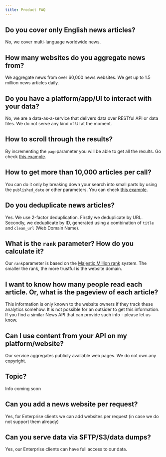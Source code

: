 ```yaml
---
title: Product FAQ
---
```


## Do you cover only English news articles?

No, we cover multi-language worldwide news.

## How many websites do you aggregate news from?

We aggregate news from over 60,000 news websites. We get up to 1.5 million news
articles daily.

## Do you have a platform/app/UI to interact with your data?

No, we are a data-as-a-service that delivers data over RESTful API or data
files. We do not serve any kind of UI at the moment.

## How to scroll through the results?

By incrementing the `page`parameter you will be able to get all the results. Go
check [this example](/v2/documentation/how-to/scroll-through-pages).

## How to get more than 10,000 articles per call?

You can do it only by breaking down your search into small parts by using the
`published_date` or other parameters. You can check
[this example](/v2/documentation/how-to/get-more-than-10000-articles).

## Do you deduplicate news articles?

Yes. We use 2-factor deduplication. Firstly we deduplicate by URL. Secondly, we
deduplicate by ID, generated using a combination of `title` and `clean_url` (Web
Domain Name).

## What is the `rank` parameter? How do you calculate it?

Our `rank`parameter is based on the
[Majestic Million rank](https://blog.majestic.com/welcome-to-majestic-million/)
system. The smaller the rank, the more trustful is the website domain.

## I want to know how many people read each article. Or, what is the pageview of each article?

This information is only known to the website owners if they track these
analytics somehow. It is not possible for an outsider to get this information.
If you find a similar News API that can provide such info - please let us know.

## Can I use content from your API on my platform/website?

Our service aggregates publicly available web pages. We do not own any
copyright.

## Topic?

Info coming soon

## Can you add a news website per request?

Yes, for Enterprise clients we can add websites per request (in case we do not
support them already)

## Can you serve data via SFTP/S3/data dumps?

Yes, our Enterprise clients can have full access to our data.
